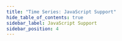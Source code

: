 ```yaml
---
title: "Time Series: JavaScript Support"
hide_table_of_contents: true
sidebar_label: JavaScript Support
sidebar_position: 4
---
```





<LanguageSwitcher supportedLanguages={supportedLanguages} />

<LanguageContent language="csharp">
   <JavascriptSupportCsharp />
</LanguageContent>

<LanguageContent language="nodejs">
   <JavascriptSupportNodejs />
</LanguageContent>


<!---
### Javascript
- [Knowledge Base: JavaScript Engine](../../../server/kb/javascript-engine)

### Time Series Overview
- [Time Series Overview](../../../document-extensions/timeseries/overview)

### Studio Articles
- [Studio Time Series Management](../../../studio/database/document-extensions/time-series)

### Patching Time Series
- [Patching in a Session](../../../document-extensions/timeseries/client-api/session/patch)
- [Patching Operation](../../../document-extensions/timeseries/client-api/operations/patch#patchoperation)
- [Patch By Query Operation](../../../document-extensions/timeseries/client-api/operations/patch#patchbyqueryoperation)

### Querying and Indexing
- [Time Series Querying](../../../document-extensions/timeseries/querying/overview-and-syntax)
- [Time Series Indexing](../../../document-extensions/timeseries/indexing)

### Policies
- [Time Series Rollup and Retention](../../../document-extensions/timeseries/rollup-and-retention)


-->